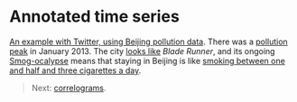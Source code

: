 <style>@import url(style.css);</style>

# Annotated time series

[An example with Twitter, using Beijing pollution data](http://brainchronicle.blogspot.co.uk/2012/07/twitter-analysis-of-air-pollution-in.html). There was a [pollution peak](http://brainchronicle.blogspot.fr/2013/01/air-quality-analysis-from-beijing.html) in January 2013. The city [looks like](http://kateoplis.tumblr.com/post/40555052298/nope-this-is-not-a-still-from-blade-runner-its) *Blade Runner*, and its ongoing [Smog-ocalypse](http://simplystatistics.org/2013/01/14/welcome-to-the-smog-ocalypse/) means that staying in Beijing is like [smoking between one and half and three cigarettes a day](http://simplystatistics.org/2011/12/14/smoking-is-a-choice-breathing-is-not/).

> Next: [correlograms](92_corrgram.html).

